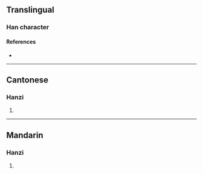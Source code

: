 {{character info/new}}
==Translingual==

===Han character===
{{Han char|rn=64|rad=手|as=17|sn=20|four=50094|canj=QIPD,XQIPD|ids=⿰扌麋}}

====References====
* {{Han ref|kx=0463.090|dkj=12987|dj=0812.160|hdz=31985.030|uh=6517|ud=25879|bh=F44B|bd=62539}}

----

==Cantonese==

===Hanzi===
{{yue-hanzi|jyut=[[mei4]]|y=mei4}}

# {{rfdef|yue|sort=手17}}

----

==Mandarin==

===Hanzi===
{{cmn-hanzi|pin=[[méi]] ([[mei2]])|wg=mei<sup>2</sup>}}

# {{rfdef|cmn|sort=手17}}